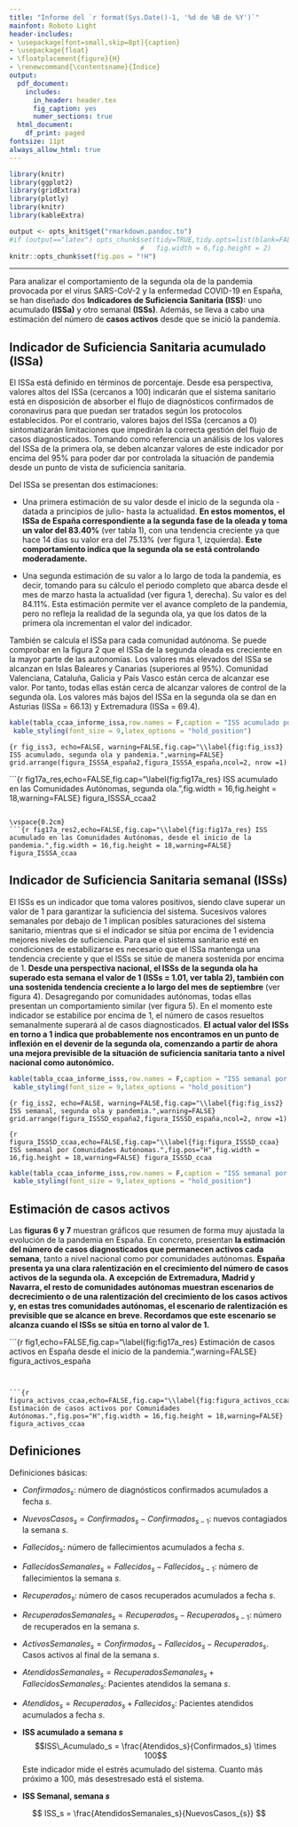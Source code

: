 ```yaml
---
title: "Informe del `r format(Sys.Date()-1, '%d de %B de %Y')`"
mainfont: Roboto Light
header-includes:
- \usepackage[font=small,skip=8pt]{caption}
- \usepackage{float}
- \floatplacement{figure}{H}
- \renewcommand{\contentsname}{Índice}
output:
  pdf_document:
    includes:
      in_header: header.tex
      fig_caption: yes
      numer_sections: true
  html_document:
    df_print: paged
fontsize: 11pt
always_allow_html: true
---
```

```r
library(knitr)
library(ggplot2)
library(gridExtra)
library(plotly)
library(knitr)
library(kableExtra)

output <- opts_knit$get("rmarkdown.pandoc.to")
#if (output=="latex") opts_chunk$set(tidy=TRUE,tidy.opts=list(blank=FALSE, width.cutoff=30),
                                 #   fig.width = 6,fig.height = 2)
knitr::opts_chunk$set(fig.pos = "!H")


```
\renewcommand{\figurename}{Figura}
\renewcommand{\tablename}{Tabla}

\tableofcontents


\vspace{.5cm}

---

\vspace{.5cm}

Para analizar el comportamiento de la segunda ola de la pandemia provocada por el virus SARS-CoV-2 y la enfermedad COVID-19 en España, se han diseñado dos **Indicadores de Suficiencia Sanitaria (ISS):** uno acumulado **(ISSa)** y otro semanal **(ISSs)**. Además, se lleva a cabo una estimación del número de **casos activos** desde que se inició la pandemia. 

## Indicador de Suficiencia Sanitaria acumulado (ISSa)

El ISSa está definido en términos de porcentaje. Desde esa perspectiva, valores altos del ISSa (cercanos a 100) indicarán que el sistema sanitario está en disposición de absorber el flujo de diagnósticos confirmados de coronavirus para que puedan ser tratados según los protocolos establecidos. Por el contrario, valores bajos del ISSa (cercanos a 0) sintomatizarán limitaciones que impedirán la correcta gestión del flujo de casos diagnosticados. Tomando como referencia un análisis de los valores del ISSa de la primera ola, se deben alcanzar valores de este indicador por encima del 95% para poder dar por controlada la situación de pandemia desde un punto de vista de suficiencia sanitaria.

Del ISSa se presentan dos estimaciones: 

- Una primera estimación de su valor desde el inicio de la segunda ola -datada a principios de julio- hasta la actualidad. **En estos momentos, el ISSa de España correspondiente a la segunda fase de la oleada y toma un valor del 83.40%** (ver tabla 1), con una tendencia creciente ya que hace 14 días su valor era del 75.13% (ver figura 1, izquierda). **Este comportamiento indica que la segunda ola se está controlando moderadamente.**

- Una segunda estimación de su valor a lo largo de toda la pandemia, es decir, tomando para su cálculo el periodo completo que abarca desde el mes de marzo hasta la actualidad (ver figura 1, derecha). Su valor es del 84.11%. Esta estimación permite ver el avance completo de la pandemia, pero no refleja la realidad de la segunda ola, ya que los datos de la primera ola incrementan el valor del indicador. 
    
También se calcula el ISSa para cada comunidad autónoma. Se puede comprobar en la figura 2 que el ISSa de la segunda oleada es creciente en la mayor parte de las autonomías. Los valores más elevados del ISSa se alcanzan en Islas Baleares y Canarias (superiores al 95%). Comunidad Valenciana, Cataluña, Galicia y País Vasco están cerca de alcanzar ese valor. Por tanto, todas ellas están cerca de alcanzar valores de control de la segunda ola. Los valores más bajos del ISSa en la segunda ola se dan en Asturias (ISSa = 66.13) y Extremadura (ISSa = 69.4). 



```r
kable(tabla_ccaa_informe_issa,row.names = F,caption = "ISS acumulado por CCAA, segunda ola y pandemia.",format="latex")%>%
 kable_styling(font_size = 9,latex_options = "hold_position")
```


```{r fig_iss3, echo=FALSE, warning=FALSE,fig.cap="\\label{fig:fig_iss3} ISS acumulado, segunda ola y pandemia.",warning=FALSE}
grid.arrange(figura_ISSSA_españa2,figura_ISSSA_españa,ncol=2, nrow =1)
```

\vspace{0.2cm}
```{r fig17a_res,echo=FALSE,fig.cap="\\label{fig:fig17a_res} ISS acumulado en las Comunidades Autónomas, segunda ola.",fig.width = 16,fig.height = 18,warning=FALSE}
figura_ISSSA_ccaa2

```

\vspace{0.2cm}
```{r fig17a_res2,echo=FALSE,fig.cap="\\label{fig:fig17a_res} ISS acumulado en las Comunidades Autónomas, desde el inicio de la pandemia.",fig.width = 16,fig.height = 18,warning=FALSE}
figura_ISSSA_ccaa

```

\clearpage

## Indicador de Suficiencia Sanitaria semanal (ISSs)

El ISSs es un indicador que toma valores positivos, siendo clave superar un valor de 1 para garantizar la suficiencia del sistema. Sucesivos valores semanales por debajo de 1 implican posibles saturaciones del sistema sanitario, mientras que si el indicador se sitúa por encima de 1 evidencia mejores niveles de suficiencia. Para que el sistema sanitario esté en condiciones de estabilizarse es necesario que el ISSa mantenga una tendencia creciente y que el ISSs se sitúe de manera sostenida por encima de 1. **Desde una perspectiva nacional, el ISSs de la segunda ola ha superado esta semana el valor de 1 (ISSs = 1.01, ver tabla 2), también con una sostenida tendencia creciente a lo largo del mes de septiembre** (ver figura 4). Desagregando por comunidades autónomas, todas ellas presentan un comportamiento similar (ver figura 5). En el momento este indicador se estabilice por encima de 1, el número de casos resueltos semanalmente superará al de casos diagnosticados. **El actual valor del ISSs en torno a 1 indica que probablemente nos encontramos en un punto de inflexión en el devenir de la segunda ola, comenzando a partir de ahora una mejora previsible de la situación de suficiencia sanitaria tanto a nivel nacional como autonómico.**

```r
kable(tabla_ccaa_informe_isss,row.names = F,caption = "ISS semanal por CCAA, segunda ola y pandemia.",format="latex")%>%
 kable_styling(font_size = 9,latex_options = "hold_position")
```

```{r fig_iss2, echo=FALSE, warning=FALSE,fig.cap="\\label{fig:fig_iss2} ISS semanal, segunda ola y pandemia.",warning=FALSE}
grid.arrange(figura_ISSSD_españa2,figura_ISSSD_españa,ncol=2, nrow =1)
```


```{r figura_ISSSD_ccaa,echo=FALSE,fig.cap="\\label{fig:figura_ISSSD_ccaa} ISS semanal por Comunidades Autónomas.",fig.pos="H",fig.width = 16,fig.height = 18,warning=FALSE}
figura_ISSSD_ccaa
```

```r
kable(tabla_ccaa_informe_isss,row.names = F,caption = "ISS semanal por CCAA, segunda ola y pandemia.",format="latex")%>%
 kable_styling(font_size = 9,latex_options = "hold_position")

```


\clearpage

## Estimación de casos activos

Las **figuras 6 y 7** muestran gráficos que resumen de forma muy ajustada la evolución de la pandemia en España. En concreto, presentan **la estimación del número de casos diagnosticados que permanecen activos cada semana**, tanto a nivel nacional como por comunidades autónomas. **España presenta ya una clara ralentización en el crecimiento del número de casos activos de la segunda ola. A excepción de Extremadura, Madrid y Navarra, el resto de comunidades autónomas muestran escenarios de decrecimiento o de una ralentización del crecimiento de los casos activos y, en estas tres comunidades autónomas, el escenario de ralentización es previsible que se alcance en breve. Recordamos que este escenario se alcanza cuando el ISSs se sitúa en torno al valor de 1.**


\vspace{0.2cm}

```{r fig1,echo=FALSE,fig.cap="\\label{fig:fig17a_res} Estimación de casos activos en España desde el inicio de la pandemia.",warning=FALSE}
figura_activos_españa

```


```{r figura_activos_ccaa,echo=FALSE,fig.cap="\\label{fig:figura_activos_ccaa}  Estimación de casos activos por Comunidades Autónomas.",fig.pos="H",fig.width = 16,fig.height = 18,warning=FALSE}
figura_activos_ccaa
```

\clearpage

## Definiciones


Definiciones básicas:

- $Confirmados_s$: número de diagnósticos confirmados acumulados a fecha $s$.
- $NuevosCasos_{s} = Confirmados_{s} - Confirmados_{s-1}$:  nuevos contagiados la semana $s$.
- $Fallecidos_s$: número de fallecimientos acumulados a fecha $s$.
- $FallecidosSemanales_s = Fallecidos_{s} - Fallecidos_{s-1}$:  número de fallecimientos la semana $s$.
- $Recuperados_s$: número de casos recuperados acumulados a fecha $s$.
- $RecuperadosSemanales_{s} = Recuperados_{s} - Recuperados_{s-1}$: número de recuperados en la semana $s$.
- $ActivosSemanales_s = Confirmados_s - Fallecidos_s - Recuperados_s$. Casos activos al final de la semana $s$.
- $AtendidosSemanales_{s} = RecuperadosSemanales_s + FallecidosSemanales_s$: Pacientes atendidos la semana $s$.
- $Atendidos_{s} = Recuperados_s + Fallecidos_s$: Pacientes atendidos acumulados a fecha $s$.


-  **ISS acumulado a semana  $s$**
    $$ISS\_Acumulado_s = \frac{Atendidos_s}{Confirmados_s} \times 100$$
     Este indicador mide el estrés acumulado del sistema. Cuanto más próximo a 100, más desestresado está el sistema. 
- **ISS Semanal, semana $s$**

$$
ISS_s = \frac{AtendidosSemanales_s}{NuevosCasos_{s}}
$$


\vspace{4cm}

\begin{center}
\includegraphics{cc.png}
\end{center}

\vspace{0.2cm}

\begin{center}
Esta obra está bajo una licencia de Creative Commons 
\end{center}

\begin{center}
Reconocimiento-CompartirIgual 4.0 Internacional.
\end{center}


